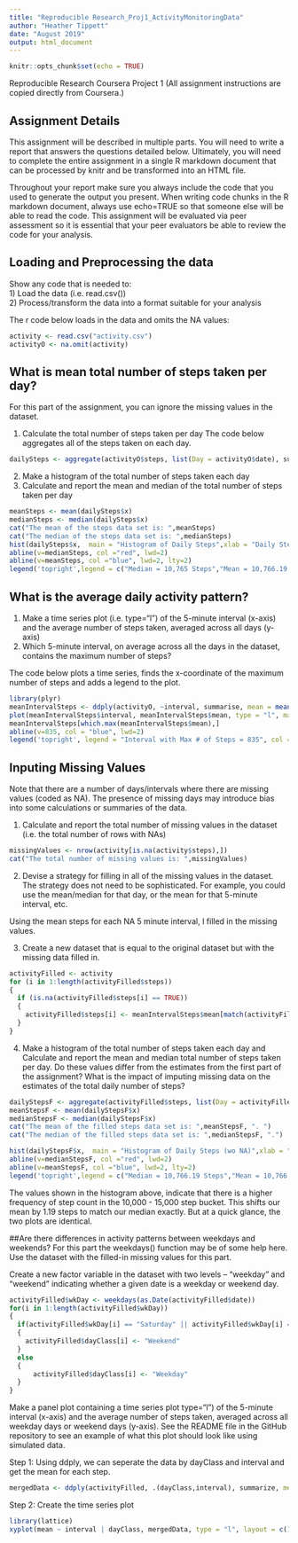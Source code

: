 ---
title: "Reproducible Research_Proj1_ActivityMonitoringData"
author: "Heather Tippett"
date: "August 2019"
output: html_document
---

```{r setup, include=FALSE}
knitr::opts_chunk$set(echo = TRUE)
```

Reproducible Research Coursera Project 1 (All assignment instructions are copied directly from Coursera.)

## Assignment Details
This assignment will be described in multiple parts. You will need to write a report that answers the questions detailed below. Ultimately, you will need to complete the entire assignment in a single R markdown document that can be processed by knitr and be transformed into an HTML file.

Throughout your report make sure you always include the code that you used to generate the output you present. When writing code chunks in the R markdown document, always use echo=TRUE so that someone else will be able to read the code. This assignment will be evaluated via peer assessment so it is essential that your peer evaluators be able to review the code for your analysis.

## Loading and Preprocessing the data
Show any code that is needed to:  
1) Load the data (i.e. read.csv())  
2) Process/transform the data into a format suitable for your analysis

The r code below loads in the data and omits the NA values:

```{r, echo=TRUE}
activity <- read.csv("activity.csv")
activityO <- na.omit(activity)
```

## What is mean total number of steps taken per day?
For this part of the assignment, you can ignore the missing values in the dataset.

1) Calculate the total number of steps taken per day
The code below aggregates all of the steps taken on each day.

```{r, echo=TRUE}
dailySteps <- aggregate(activityO$steps, list(Day = activityO$date), sum)
```

2) Make a histogram of the total number of steps taken each day
3) Calculate and report the mean and median of the total number of steps taken per day
```{r, echo=TRUE}
meanSteps <- mean(dailySteps$x)
medianSteps <- median(dailySteps$x)
cat("The mean of the steps data set is: ",meanSteps)
cat("The median of the steps data set is: ",medianSteps)
hist(dailySteps$x,  main = "Histogram of Daily Steps",xlab = "Daily Step Count",plot=TRUE)
abline(v=medianSteps, col ="red", lwd=2)
abline(v=meanSteps, col ="blue", lwd=2, lty=2)
legend('topright',legend = c("Median = 10,765 Steps","Mean = 10,766.19 Steps"), col = c("red","blue"), lty=1:2, cex=.8)
```

## What is the average daily activity pattern?
1) Make a time series plot (i.e. type="l") of the 5-minute interval (x-axis) and the average number of steps taken, averaged across all days (y-axis)
2) Which 5-minute interval, on average across all the days in the dataset, contains the maximum number of steps?

The code below plots a time series, finds the x-coordinate of the maximum number of steps and adds a legend to the plot.

```{r, echo=TRUE}
library(plyr)
meanIntervalSteps <- ddply(activityO, ~interval, summarise, mean = mean(steps))
plot(meanIntervalSteps$interval, meanIntervalSteps$mean, type = "l", main = "Time Series Plot for Avg # of Steps Taken per 5-Minute Interval", xlab = "5-Minute Intervals", ylab = "Average Number of Steps")
meanIntervalSteps[which.max(meanIntervalSteps$mean),]
abline(v=835, col = "blue", lwd=2)
legend('topright', legend = "Interval with Max # of Steps = 835", col = "blue", lty=1, cex=.8)
```

## Inputing Missing Values
Note that there are a number of days/intervals where there are missing values (coded as NA). The presence of missing days may introduce bias into some calculations or summaries of the data.

1) Calculate and report the total number of missing values in the dataset (i.e. the total number of rows with NAs)

```{r, echo=TRUE}
missingValues <- nrow(activity[is.na(activity$steps),])
cat("The total number of missing values is: ",missingValues)
```

2) Devise a strategy for filling in all of the missing values in the dataset. The strategy does not need to be sophisticated. For example, you could use the mean/median for that day, or the mean for that 5-minute interval, etc.

Using the mean steps for each NA 5 minute interval, I filled in the missing values. 

3) Create a new dataset that is equal to the original dataset but with the missing data filled in.
```{r, echo=TRUE}
activityFilled <- activity
for (i in 1:length(activityFilled$steps)) 
{ 
  if (is.na(activityFilled$steps[i] == TRUE)) 
  {
    activityFilled$steps[i] <- meanIntervalSteps$mean[match(activityFilled$interval[i], meanIntervalSteps$interval)]
  }
}
```

4) Make a histogram of the total number of steps taken each day and Calculate and report the mean and median total number of steps taken per day. Do these values differ from the estimates from the first part of the assignment? What is the impact of imputing missing data on the estimates of the total daily number of steps?
```{r, echo=TRUE}
dailyStepsF <- aggregate(activityFilled$steps, list(Day = activityFilled$date), sum)
meanStepsF <- mean(dailyStepsF$x)
medianStepsF <- median(dailyStepsF$x)
cat("The mean of the filled steps data set is: ",meanStepsF, ". ")
cat("The median of the filled steps data set is: ",medianStepsF, ".")

hist(dailyStepsF$x,  main = "Histogram of Daily Steps (wo NA)",xlab = "Daily Step Count",plot=TRUE)
abline(v=medianStepsF, col ="red", lwd=2)
abline(v=meanStepsF, col ="blue", lwd=2, lty=2)
legend('topright',legend = c("Median = 10,766.19 Steps","Mean = 10,766.19 Steps"), col = c("red","blue"), lty=1:2, cex=.8)
```

The values shown in the histogram above, indicate that there is a higher frequency of step count in the 10,000 - 15,000 step bucket. This shifts our mean by 1.19 steps to match our median exactly. But at a quick glance, the two plots are identical. 


##Are there differences in activity patterns between weekdays and weekends?
For this part the weekdays() function may be of some help here. Use the dataset with the filled-in missing values for this part.

Create a new factor variable in the dataset with two levels – “weekday” and “weekend” indicating whether a given date is a weekday or weekend day.

```{r, echo=TRUE}
activityFilled$wkDay <- weekdays(as.Date(activityFilled$date))
for(i in 1:length(activityFilled$wkDay)) 
{ 
  if(activityFilled$wkDay[i] == "Saturday" || activityFilled$wkDay[i] == "Sunday") 
  {
    activityFilled$dayClass[i] <- "Weekend"
  } 
  else 
  {
      activityFilled$dayClass[i] <- "Weekday"
  }
}
```

Make a panel plot containing a time series plot type="l") of the 5-minute interval (x-axis) and the average number of steps taken, averaged across all weekday days or weekend days (y-axis). See the README file in the GitHub repository to see an example of what this plot should look like using simulated data.

Step 1: Using ddply, we can seperate the data by dayClass and interval and get the mean for each step.
```{r, echo=TRUE}
mergedData <- ddply(activityFilled, .(dayClass,interval), summarize, mean = mean(steps))
```

Step 2: Create the time series plot
```{r, echo=TRUE}
library(lattice)
xyplot(mean ~ interval | dayClass, mergedData, type = "l", layout = c(1,2), xlab = "Interval", ylab = "Number of Steps")
```
